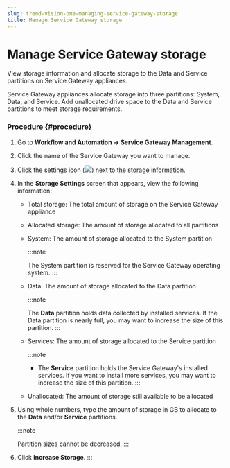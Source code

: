 ```yaml
---
slug: trend-vision-one-managing-service-gateway-storage
title: Manage Service Gateway storage
---
```

# Manage Service Gateway storage

View storage information and allocate storage to the Data and Service partitions on Service Gateway appliances.

Service Gateway appliances allocate storage into three partitions: System, Data, and Service. Add unallocated drive space to the Data and Service partitions to meet storage requirements.

### Procedure {#procedure}

1.  Go to **Workflow and Automation → Service Gateway Management**.

2.  Click the name of the Service Gateway you want to manage.

3.  Click the settings icon (![](/images/Global_Settings=GUID-1E10BFBD-3AFF-46DD-B853-0438EC2FD3F9.webp)) next to the storage information.

4.  In the **Storage Settings** screen that appears, view the following information:

    - Total storage: The total amount of storage on the Service Gateway appliance

    - Allocated storage: The amount of storage allocated to all partitions

    - System: The amount of storage allocated to the System partition

      :::note

      The System partition is reserved for the Service Gateway operating system.
      :::

    - Data: The amount of storage allocated to the Data partition

      :::note

      The **Data** partition holds data collected by installed services. If the Data partition is nearly full, you may want to increase the size of this partition.
      :::

    - Services: The amount of storage allocated to the Service partition

      :::note

      - The **Service** partition holds the Service Gateway's installed services. If you want to install more services, you may want to increase the size of this partition.
      :::

    - Unallocated: The amount of storage still available to be allocated

5.  Using whole numbers, type the amount of storage in GB to allocate to the **Data** and/or **Service** partitions.

    :::note

    Partition sizes cannot be decreased.
    :::

6.  Click **Increase Storage**.
:::
